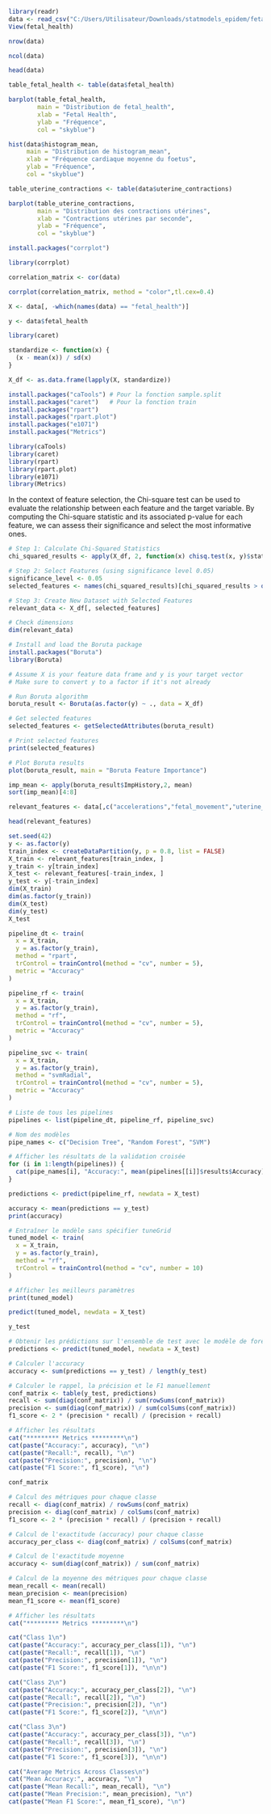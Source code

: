 ```{r}
library(readr)
data <- read_csv("C:/Users/Utilisateur/Downloads/statmodels_epidem/fetal_health.csv")
View(fetal_health)
```


```{r}
nrow(data)
```
```{r}
ncol(data)
```
```{r}
head(data)
```
```{r}
table_fetal_health <- table(data$fetal_health)

barplot(table_fetal_health, 
        main = "Distribution de fetal_health",
        xlab = "Fetal Health",
        ylab = "Fréquence",
        col = "skyblue")

```
```{r}
hist(data$histogram_mean, 
     main = "Distribution de histogram_mean",
     xlab = "Fréquence cardiaque moyenne du foetus",
     ylab = "Fréquence",
     col = "skyblue")

```
```{r}
table_uterine_contractions <- table(data$uterine_contractions)

barplot(table_uterine_contractions, 
        main = "Distribution des contractions utérines",
        xlab = "Contractions utérines par seconde",
        ylab = "Fréquence",
        col = "skyblue")


```

```{r}
install.packages("corrplot")

library(corrplot)

correlation_matrix <- cor(data)

corrplot(correlation_matrix, method = "color",tl.cex=0.4)

```

```{r}
X <- data[, -which(names(data) == "fetal_health")]

y <- data$fetal_health

library(caret)

standardize <- function(x) {
  (x - mean(x)) / sd(x)
}

X_df <- as.data.frame(lapply(X, standardize))
```


```{r}
install.packages("caTools") # Pour la fonction sample.split
install.packages("caret")   # Pour la fonction train
install.packages("rpart")
install.packages("rpart.plot")
install.packages("e1071")
install.packages("Metrics")
```

```{r}
library(caTools)
library(caret)
library(rpart)
library(rpart.plot)
library(e1071)
library(Metrics)

```
In the context of feature selection, the Chi-square test can be used to evaluate the relationship between each feature and the target variable. By computing the Chi-square statistic and its associated p-value for each feature, we can assess their significance and select the most informative ones.


```{r}
# Step 1: Calculate Chi-Squared Statistics
chi_squared_results <- apply(X_df, 2, function(x) chisq.test(x, y)$statistic)

# Step 2: Select Features (using significance level 0.05)
significance_level <- 0.05
selected_features <- names(chi_squared_results)[chi_squared_results > qchisq(1 - significance_level, 1)]

# Step 3: Create New Dataset with Selected Features
relevant_data <- X_df[, selected_features]

# Check dimensions
dim(relevant_data)


```






```{r}
# Install and load the Boruta package
install.packages("Boruta")
library(Boruta)

# Assume X is your feature data frame and y is your target vector
# Make sure to convert y to a factor if it's not already

# Run Boruta algorithm
boruta_result <- Boruta(as.factor(y) ~ ., data = X_df)

# Get selected features
selected_features <- getSelectedAttributes(boruta_result)

# Print selected features
print(selected_features)


```
```{r}
# Plot Boruta results
plot(boruta_result, main = "Boruta Feature Importance")

```
```{r}
imp_mean <- apply(boruta_result$ImpHistory,2, mean)
sort(imp_mean)[4:8]

```


```{r}
relevant_features <- data[,c("accelerations","fetal_movement","uterine_contractions","prolongued_decelerations","abnormal_short_term_variability","mean_value_of_short_term_variability","percentage_of_time_with_abnormal_long_term_variability","mean_value_of_long_term_variability","histogram_width","histogram_min","histogram_max","histogram_mode","histogram_mean","histogram_median","histogram_variance")]

head(relevant_features)
```


```{r}
set.seed(42)
y <- as.factor(y)
train_index <- createDataPartition(y, p = 0.8, list = FALSE)
X_train <- relevant_features[train_index, ]
y_train <- y[train_index]
X_test <- relevant_features[-train_index, ]
y_test <- y[-train_index]
dim(X_train)
dim(as.factor(y_train))
dim(X_test)
dim(y_test)
X_test

```



```{r}
pipeline_dt <- train(
  x = X_train,
  y = as.factor(y_train),
  method = "rpart",
  trControl = trainControl(method = "cv", number = 5),
  metric = "Accuracy"
)

pipeline_rf <- train(
  x = X_train,
  y = as.factor(y_train),
  method = "rf",
  trControl = trainControl(method = "cv", number = 5),
  metric = "Accuracy"
)

pipeline_svc <- train(
  x = X_train,
  y = as.factor(y_train),
  method = "svmRadial",
  trControl = trainControl(method = "cv", number = 5),
  metric = "Accuracy"
)

# Liste de tous les pipelines
pipelines <- list(pipeline_dt, pipeline_rf, pipeline_svc)

# Nom des modèles
pipe_names <- c("Decision Tree", "Random Forest", "SVM")

# Afficher les résultats de la validation croisée
for (i in 1:length(pipelines)) {
  cat(pipe_names[i], "Accuracy:", mean(pipelines[[i]]$results$Accuracy), "\n")
}
```

```{r}
predictions <- predict(pipeline_rf, newdata = X_test)

accuracy <- mean(predictions == y_test)
print(accuracy)

```


```{r}
# Entraîner le modèle sans spécifier tuneGrid
tuned_model <- train(
  x = X_train,
  y = as.factor(y_train),
  method = "rf",
  trControl = trainControl(method = "cv", number = 10)
)

# Afficher les meilleurs paramètres
print(tuned_model)

```


```{r}
predict(tuned_model, newdata = X_test)
```

```{r}
y_test
```

```{r}
# Obtenir les prédictions sur l'ensemble de test avec le modèle de forêt aléatoire entraîné
predictions <- predict(tuned_model, newdata = X_test)

# Calculer l'accuracy
accuracy <- sum(predictions == y_test) / length(y_test)

# Calculer le rappel, la précision et le F1 manuellement
conf_matrix <- table(y_test, predictions)
recall <- sum(diag(conf_matrix)) / sum(rowSums(conf_matrix))
precision <- sum(diag(conf_matrix)) / sum(colSums(conf_matrix))
f1_score <- 2 * (precision * recall) / (precision + recall)

# Afficher les résultats
cat("********* Metrics *********\n")
cat(paste("Accuracy:", accuracy), "\n")
cat(paste("Recall:", recall), "\n")
cat(paste("Precision:", precision), "\n")
cat(paste("F1 Score:", f1_score), "\n")


```
```{r}
conf_matrix
```

```{r}
# Calcul des métriques pour chaque classe
recall <- diag(conf_matrix) / rowSums(conf_matrix)
precision <- diag(conf_matrix) / colSums(conf_matrix)
f1_score <- 2 * (precision * recall) / (precision + recall)

# Calcul de l'exactitude (accuracy) pour chaque classe
accuracy_per_class <- diag(conf_matrix) / colSums(conf_matrix)

# Calcul de l'exactitude moyenne
accuracy <- sum(diag(conf_matrix)) / sum(conf_matrix)

# Calcul de la moyenne des métriques pour chaque classe
mean_recall <- mean(recall)
mean_precision <- mean(precision)
mean_f1_score <- mean(f1_score)

# Afficher les résultats
cat("********* Metrics *********\n")

cat("Class 1\n")
cat(paste("Accuracy:", accuracy_per_class[1]), "\n")
cat(paste("Recall:", recall[1]), "\n")
cat(paste("Precision:", precision[1]), "\n")
cat(paste("F1 Score:", f1_score[1]), "\n\n")

cat("Class 2\n")
cat(paste("Accuracy:", accuracy_per_class[2]), "\n")
cat(paste("Recall:", recall[2]), "\n")
cat(paste("Precision:", precision[2]), "\n")
cat(paste("F1 Score:", f1_score[2]), "\n\n")

cat("Class 3\n")
cat(paste("Accuracy:", accuracy_per_class[3]), "\n")
cat(paste("Recall:", recall[3]), "\n")
cat(paste("Precision:", precision[3]), "\n")
cat(paste("F1 Score:", f1_score[3]), "\n\n")

cat("Average Metrics Across Classes\n")
cat("Mean Accuracy:", accuracy, "\n")
cat(paste("Mean Recall:", mean_recall), "\n")
cat(paste("Mean Precision:", mean_precision), "\n")
cat(paste("Mean F1 Score:", mean_f1_score), "\n")



```


